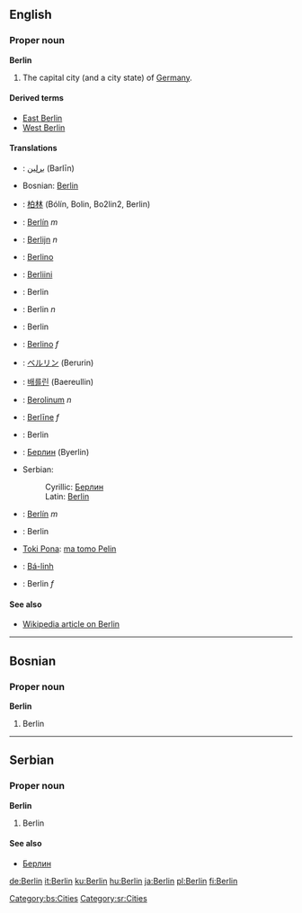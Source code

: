 {{wikipedia}}
==English==
===Proper noun===
'''Berlin'''

#The capital city (and a city state) of [[Germany]].

====Derived terms====
*[[East Berlin]]
*[[West Berlin]]

====Translations====
{{top}}
*{{ar}}: [[برلين]] (Barlīn)
*Bosnian: [[Berlin#Bosnian|Berlin]] {{m}}
*{{zh}}: [[柏林]] (Bólín, Bolin, Bo2lin2, Berlin)
*{{cs}}: [[Berlín]] ''m''
*{{nl}}: [[Berlijn]] ''n''
*{{eo}}: [[Berlino]]
*{{fi}}: [[Berliini]]
*{{fr}}: Berlin
*{{de}}: Berlin ''n''
*{{hu}}: Berlin
*{{it}}: [[Berlino]] ''f''
{{mid}}
*{{ja}}: [[ベルリン]] (Berurin)
*{{ko}}: [[배를린]] (Baereullin)
*{{la}}: [[Berolinum]] ''n''
*{{lv}}: [[Berlīne]] ''f''
*{{pl}}: Berlin
*{{ru}}: [[Берлин]] (Byerlin)
*Serbian:
*:Cyrillic: [[Берлин#Serbian|Берлин]] {{m}}
*:Latin: [[Berlin#Serbian|Berlin]] {{m}}
*{{es}}: [[Berlín]] ''m''
*{{sv}}: Berlin
*[[Toki Pona]]: [[ma tomo Pelin]]
*{{vi}}: [[Bá-linh]]
*{{cy}}: Berlin ''f''
{{bottom}}

====See also====
*[[w:Berlin|Wikipedia article on Berlin]]

----

==Bosnian==
===Proper noun===
'''Berlin''' {{m}}
#Berlin
[[Category:bs:Cities]]

----

==Serbian==
===Proper noun===
'''Berlin''' {{m}}
#Berlin
====See also====
*[[Берлин#Serbian|Берлин]]
[[Category:sr:Cities]]

[[de:Berlin]]
[[it:Berlin]]
[[ku:Berlin]]
[[hu:Berlin]]
[[ja:Berlin]]
[[pl:Berlin]]
[[fi:Berlin]]